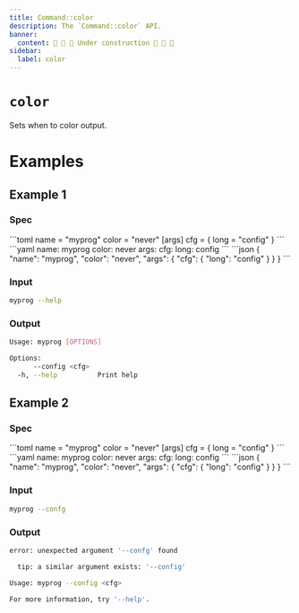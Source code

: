 ```yaml
---
title: Command::color
description: The `Command::color` API.
banner:
  content: 🚧 🚧 🚧 Under construction 🚧 🚧 🚧
sidebar:
  label: color
---
```



# `color` <LinkButton href="https://docs.rs/clap/latest/clap/struct.Command.html#method.color" icon="open-book" variant="minimal"></LinkButton>

<Badge text="since 0.1.0" size="small" />

Sets when to color output.

# Examples
## Example 1

### Spec

<Tabs syncKey="format">
  <TabItem label="TOML">
```toml
name = "myprog"
color = "never"
[args]
cfg = { long = "config" }
```
  </TabItem>
  <TabItem label="YAML">
```yaml
name: myprog
color: never
args:
  cfg:
    long: config
```
  </TabItem>
  <TabItem label="JSON">
```json
{
  "name": "myprog",
  "color": "never",
  "args": {
    "cfg": {
      "long": "config"
    }
  }
}
```
  </TabItem>
</Tabs>

### Input

```bash
myprog --help
```

### Output

```bash
Usage: myprog [OPTIONS]

Options:
      --config <cfg>  
  -h, --help          Print help
```
## Example 2

### Spec

<Tabs syncKey="format">
  <TabItem label="TOML">
```toml
name = "myprog"
color = "never"
[args]
cfg = { long = "config" }
```
  </TabItem>
  <TabItem label="YAML">
```yaml
name: myprog
color: never
args:
  cfg:
    long: config
```
  </TabItem>
  <TabItem label="JSON">
```json
{
  "name": "myprog",
  "color": "never",
  "args": {
    "cfg": {
      "long": "config"
    }
  }
}
```
  </TabItem>
</Tabs>

### Input

```bash
myprog --confg
```

### Output

```bash
error: unexpected argument '--confg' found

  tip: a similar argument exists: '--config'

Usage: myprog --config <cfg>

For more information, try '--help'.
```
